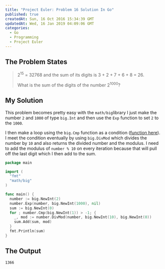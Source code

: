 ```yaml
---
title: "Project Euler: Problem 16 Solution In Go"
published: true
createdAt: Sun, 16 Oct 2016 15:34:39 GMT
updatedAt: Wed, 16 Jan 2019 04:09:06 GMT
categories:
  - Go
  - Programming
  - Project Euler
---
```


## The Problem States

> <p>2<sup>15</sup> = 32768 and the sum of its digits is 3 + 2 + 7 + 6 + 8 = 26.</p>
>
> What is the sum of the digits of the number 2<sup>1000</sup>?

## My Solution

This problem becomes pretty easy with the `math/big`library I just make the number `2` and `1000` of type `big.Int`
and then use the `Exp` function to set `2` to the `1000`.

I then make a loop using the `big.Cmp` function as a condition ([function here](https://golang.org/pkg/math/big/#Int.Cmp)).
I meet the condition eventually by using `big.DivMod` which divides the number by `10` and also returns the divided
number and the modulus. I need to add the modulus of `number % 10` on every iteration because that will pull off the
last digit which I then add to the sum.

```go
package main

import (
  "fmt"
  "math/big"
)

func main() {
  number := big.NewInt(2)
  number.Exp(number, big.NewInt(1000), nil)
  sum := big.NewInt(0)
  for ; number.Cmp(big.NewInt(1)) > -1; {
    _, mod := number.DivMod(number, big.NewInt(10), big.NewInt(0))
    sum.Add(sum, mod)
  }
  fmt.Println(sum)
}
```

## The Output

```bash
1366
```
